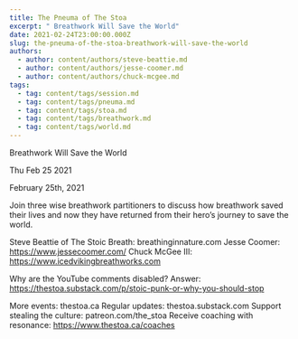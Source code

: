 ```yaml
---
title: The Pneuma of The Stoa
excerpt: " Breathwork Will Save the World"
date: 2021-02-24T23:00:00.000Z
slug: the-pneuma-of-the-stoa-breathwork-will-save-the-world
authors:
  - author: content/authors/steve-beattie.md
  - author: content/authors/jesse-coomer.md
  - author: content/authors/chuck-mcgee.md
tags:
  - tag: content/tags/session.md
  - tag: content/tags/pneuma.md
  - tag: content/tags/stoa.md
  - tag: content/tags/breathwork.md
  - tag: content/tags/world.md
---
```




 Breathwork Will Save the World

Thu Feb 25 2021

February 25th, 2021

Join three wise breathwork partitioners to discuss how breathwork saved their lives and now they have returned from their hero’s journey to save the world. 

Steve Beattie of The Stoic Breath: breathinginnature.com
Jesse Coomer: https://www.jessecoomer.com/
Chuck McGee III: https://www.icedvikingbreathworks.com

Why are the YouTube comments disabled? Answer: https://thestoa.substack.com/p/stoic-punk-or-why-you-should-stop

More events: thestoa.ca
Regular updates: thestoa.substack.com
Support stealing the culture: patreon.com/the_stoa
Receive coaching with resonance: https://www.thestoa.ca/coaches


